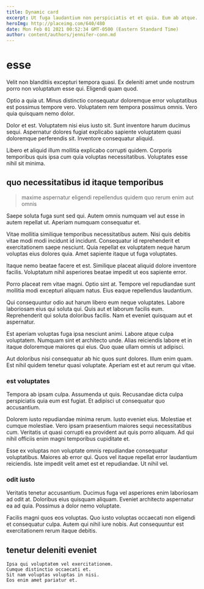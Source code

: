 ```yaml
---
title: Dynamic card
excerpt: Ut fuga laudantium non perspiciatis et et quia. Eum ab atque. Eum qui quia quia.
heroImg: http://placeimg.com/640/480
date: Mon Feb 01 2021 00:52:34 GMT-0500 (Eastern Standard Time)
author: content/authors/jennifer-conn.md
---
```

# esse

Velit non blanditiis excepturi tempora quasi. Ex deleniti amet unde nostrum porro non voluptatum esse qui. Eligendi quam quod.
  
Optio a quia ut. Minus distinctio consequatur doloremque error voluptatibus est possimus tempore vero. Voluptatem rem tempora possimus omnis. Vero quia quisquam nemo dolor.
  
Dolor et est. Voluptatem nisi eius iusto sit. Sunt inventore harum ducimus sequi. Aspernatur dolores fugiat explicabo sapiente voluptatem quasi doloremque perferendis sit. Inventore consequatur aliquid.
  
Libero et aliquid illum mollitia explicabo corrupti quidem. Corporis temporibus quis ipsa cum quia voluptas necessitatibus. Voluptates esse nihil sit minima.

## quo necessitatibus id itaque temporibus

> maxime aspernatur eligendi repellendus quidem quo rerum enim aut omnis

Saepe soluta fuga sunt sed qui. Autem omnis numquam vel aut esse in autem repellat ut. Aperiam numquam consequatur et.
  
Vitae mollitia similique temporibus necessitatibus autem. Nisi quis debitis vitae modi modi incidunt id incidunt. Consequatur id reprehenderit et exercitationem saepe nesciunt. Quia repellat ex voluptatem neque harum voluptas eius dolores quia. Amet sapiente itaque ut fuga voluptates.
  
Itaque nemo beatae facere et est. Similique placeat aliquid dolore inventore facilis. Voluptatum nihil asperiores beatae impedit ut eos sapiente error.
  
Porro placeat rem vitae magni. Optio sint at. Tempore vel repudiandae sunt mollitia modi excepturi aliquam natus. Eius eaque repellendus laudantium.
  
Qui consequuntur odio aut harum libero eum neque voluptates. Labore laboriosam eius qui soluta qui. Quis aut et laborum facilis eum. Reprehenderit qui soluta doloribus facilis. Nam et eveniet quisquam aut et aspernatur.
  
Est aperiam voluptas fuga ipsa nesciunt animi. Labore atque culpa voluptatem. Numquam sint et architecto unde. Alias reiciendis labore et in itaque doloremque maiores qui eius. Quo quae ullam omnis ut adipisci.
  
Aut doloribus nisi consequatur ab hic quos sunt dolores. Illum enim quam. Est nihil quidem tenetur quasi voluptate. Aperiam est et aut rerum qui vitae.

### est voluptates

Tempora ab ipsam culpa. Assumenda ut quis. Recusandae dicta culpa perspiciatis quia eum est fugiat. Et adipisci ut consequatur quo accusantium.
  
Dolorem iusto repudiandae minima rerum. Iusto eveniet eius. Molestiae et cumque molestiae. Vero ipsam praesentium maiores sequi necessitatibus cum. Veritatis ut quasi corrupti ea provident aut quis porro aliquam. Ad qui nihil officiis enim magni temporibus cupiditate et.
  
Esse ex voluptas non voluptate omnis repudiandae consequatur voluptatibus. Maiores ab error qui. Quos vel itaque repellat error laudantium reiciendis. Iste impedit velit amet est et repudiandae. Ut nihil vel.

### odit iusto

Veritatis tenetur accusantium. Ducimus fuga vel asperiores enim laboriosam ad odit at. Doloribus eius quisquam aliquam. Eveniet architecto aspernatur ea ad quia. Possimus a dolor nemo voluptate.
  
Facilis magni quos eos voluptas. Quo iusto voluptas occaecati non eligendi et consequatur culpa. Autem qui nihil iure nobis. Aut consequuntur est exercitationem rerum itaque debitis.

## tenetur deleniti eveniet

```text
Ipsa qui voluptatem vel exercitationem.
Cumque distinctio occaecati et.
Sit nam voluptas voluptas in nisi.
Eos enim amet pariatur et.
```


